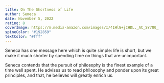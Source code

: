 ```yaml
---
title: On The Shortness of Life
author: Seneca
date: November 5, 2022
rating: 8
coverImage: https://m.media-amazon.com/images/I/41HlG+jCHDL._AC_SY780_.jpg
spineColor: "#192859"
textColor: "#fff"
---
```


Seneca has one message here which is quite simple: life is short, but we make it much shorter by spending time on things that are unimportant.

Seneca contends that the pursuit of philosophy is the finest example of a time well spent. He advises us to read philosophy and ponder upon its great principles, and that, he believes will greatly enrich us.
